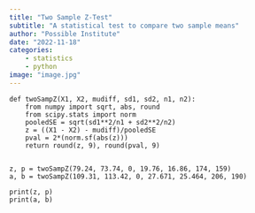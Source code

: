 ```yaml
---
title: "Two Sample Z-Test"
subtitle: "A statistical test to compare two sample means"
author: "Possible Institute"
date: "2022-11-18"
categories: 
    - statistics
    - python
image: "image.jpg"
---
```



```.python
def twoSampZ(X1, X2, mudiff, sd1, sd2, n1, n2):
    from numpy import sqrt, abs, round
    from scipy.stats import norm
    pooledSE = sqrt(sd1**2/n1 + sd2**2/n2)
    z = ((X1 - X2) - mudiff)/pooledSE
    pval = 2*(norm.sf(abs(z)))
    return round(z, 9), round(pval, 9)


z, p = twoSampZ(79.24, 73.74, 0, 19.76, 16.86, 174, 159)
a, b = twoSampZ(109.31, 113.42, 0, 27.671, 25.464, 206, 190)

print(z, p)
print(a, b)
```